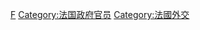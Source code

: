 {{Catnav|頁面分類|各種主題的頁面分類|按國家分類|各國外交|法國外交}}
{{Catnav|頁面分類|人类社会|人物|各職業人物|外交官}}
{{Catnav|頁面分類|人物|職業|外交人员|外交官}}
{{Catnav|頁面分類|人物|各國人物|法国人|法國政治人物}}
{{Catnav|頁面分類|人物|各國人物|各國政治人物|法國政治人物}}
{{Catnav|頁面分類|人物|各職業人物|外交官}}
{{Commons category|Diplomats of France}}

[[Category:各国外交官|F]]
[[Category:法国政府官员|Category:法国政府官员]]
[[Category:法國外交|Category:法國外交]]